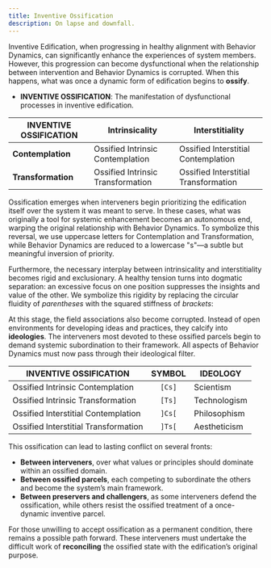 ```yaml
---
title: Inventive Ossification
description: On lapse and downfall.
---
```


Inventive Edification, when progressing in healthy alignment with Behavior Dynamics, can significantly enhance the experiences of system members. However, this progression can become dysfunctional when the relationship between intervention and Behavior Dynamics is corrupted. When this happens, what was once a dynamic form of edification begins to **ossify**.

- **INVENTIVE OSSIFICATION**: The manifestation of dysfunctional processes in inventive edification.

| **INVENTIVE OSSIFICATION** | **Intrinsicality** | **Interstitiality** |
|---------------------------|--------------------|----------------------|
| **Contemplation**         | Ossified Intrinsic Contemplation   | Ossified Interstitial Contemplation   |
| **Transformation**        | Ossified Intrinsic Transformation  | Ossified Interstitial Transformation  |

Ossification emerges when interveners begin prioritizing the edification itself over the system it was meant to serve. In these cases, what was originally a tool for systemic enhancement becomes an autonomous end, warping the original relationship with Behavior Dynamics. To symbolize this reversal, we use uppercase letters for Contemplation and Transformation, while Behavior Dynamics are reduced to a lowercase "s"—a subtle but meaningful inversion of priority.

Furthermore, the necessary interplay between intrinsicality and interstitiality becomes rigid and exclusionary. A healthy tension turns into dogmatic separation: an excessive focus on one position suppresses the insights and value of the other. We symbolize this rigidity by replacing the circular fluidity of *parentheses* with the squared stiffness of *brackets*:

At this stage, the field associations also become corrupted. Instead of open environments for developing ideas and practices, they calcify into **ideologies**. The interveners most devoted to these ossified parcels begin to demand systemic subordination to their framework. All aspects of Behavior Dynamics must now pass through their ideological filter.

| **INVENTIVE OSSIFICATION**          | **SYMBOL** | **IDEOLOGY** |
|-------------------------------------|:------:|----------------|
| Ossified Intrinsic Contemplation    | `[Cs]` | Scientism      |
| Ossified Intrinsic Transformation   | `[Ts]` | Technologism   |
| Ossified Interstitial Contemplation | `]Cs[` | Philosophism   |
| Ossified Interstitial Transformation| `]Ts[` | Aestheticism   |

This ossification can lead to lasting conflict on several fronts:

- **Between interveners**, over what values or principles should dominate within an ossified domain.
- **Between ossified parcels**, each competing to subordinate the others and become the system’s main framework.
- **Between preservers and challengers**, as some interveners defend the ossification, while others resist the ossified treatment of a once-dynamic inventive parcel.

For those unwilling to accept ossification as a permanent condition, there remains a possible path forward. These interveners must undertake the difficult work of **reconciling** the ossified state with the edification’s original purpose.

